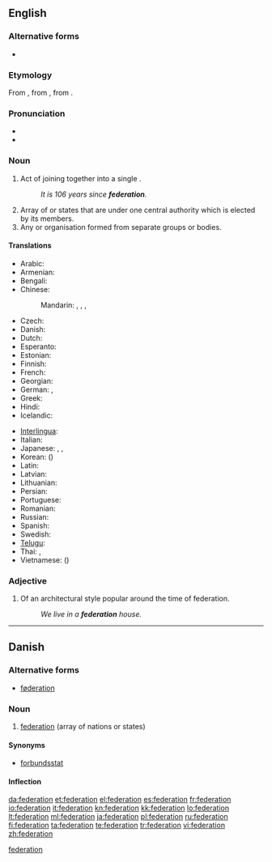 {{wikipedia|dab=federation (disambiguation)|federation}}
{{also|fédération}}
==English==
{{wikipedia}}

===Alternative forms===
* {{l|en|fœderation}} {{qualifier|archaic}} {{defdate|18<sup>th</sup>–19<sup>th</sup> C}}

===Etymology===
From {{etyl|fr}} {{term|fédération}}, from {{etyl|LL.}} {{term|foederatio}}, from {{etyl|la}} {{term|foederare}}.

===Pronunciation===
* {{audio|en-us-federation.ogg|Audio (US)}}
* {{rhymes|eɪʃən}}

===Noun===
{{en-noun}}

# Act of joining together into a single {{l|en|political}} {{l|en|entity}}.
#: '' It is 106 years since '''federation'''.''
# Array of {{l|en|nations}} or states that are {{l|en|unified}} under one central authority which is elected by its members.
# Any {{l|en|society}} or organisation formed from separate groups or bodies.

====Translations====
{{trans-top|array of nations or states}}
* Arabic: {{t|ar|اتحاد|m|tr=ittiHaad}}
* Armenian: {{t-|hy|դաշնություն|tr=dašnut’yun}}
* Bengali: {{t|bn|ফেডারেশন|tr=pheḑareshôn|sc=Beng}}
* Chinese:
*: Mandarin: {{t|zh|聯邦|sc=Hani}}, {{t|zh|联邦|tr=liánbāng|sc=Hani}}, {{t|zh|聯合會|sc=Hani}}, {{t|zh|联合会|tr=liánhéhuì|sc=Hani}}
* Czech: {{t-|cs|federace|f}}
* Danish: {{t+|da|føderation|c}}
* Dutch: {{t+|nl|federatie|f}}
* Esperanto: {{t|eo|federacio|xs=Esperanto}}
* Estonian: {{t|et|föderatsioon}}
* Finnish: {{t-|fi|liittovaltio}}
* French: {{t+|fr|fédération|f}}
* Georgian: {{t|ka|ფედერაცია|tr=p'ederac'ia|sc=Geor}}
* German: {{t|de|Föderation|f}}, {{t|de|Bund|m}}
* Greek: {{t+|el|ομοσπονδία|f|tr=omospondía}}
* Hindi: {{t|hi|महासंघ|tr=mahāsaṅgha|sc=Deva}}
* Icelandic: {{t+|is|samband|n}}
{{trans-mid}}
* [[Interlingua]]: {{t-|ia|federation|xs=Interlingua}}
* Italian: {{t+|it|federazione|f}}
* Japanese: {{t-|ja|連邦|tr=れんぽう, renpō}}, {{t-|ja|連盟|tr=れんめい, renmei}}, {{t-|ja|同盟|tr=どうめい, dōmei}}
* Korean: {{t|ko|연방|tr=yeonbang|sc=Kore}} ({{t|ko|聯邦|sc=Kore}})
* Latin: {{t|la|foederatio|f}}
* Latvian: {{t|lv|federācija|f}}
* Lithuanian: {{t|lt|federacija|f}}
* Persian: {{t|fa|فدراسیون|sc=fa-Arab}}
* Portuguese: {{t|pt|federação|f}}
* Romanian: {{t|ro|federație|f}}
* Russian: {{t+|ru|федерация|f|tr=federácija}}
* Spanish: {{t-|es|federación|f}}
* Swedish: {{t-|sv|federation|c}}
* [[Telugu]]: {{t|te|సమాఖ్య|tr=samaakhya}}
* Thai: {{t|th|สหพันธรัฐ|tr=sàhàpantárát|sc=Thai}}, {{t|th|สหพันธ์|tr=sàhàpan|sc=Thai}}
* Vietnamese: {{t|vi|liên bang}} ({{t|vi|聯邦}})
{{trans-bottom}}

===Adjective===
{{en-adj|-}}

# {{Australia}} Of an architectural style popular around the time of federation.
#: ''We live in a '''federation''' house.''

[[Category:English words suffixed with -ation|federation]]

----

==Danish==
{{wikipedia|lang=da}}

===Alternative forms===

* [[føderation]]

===Noun===
{{da-noun|en|er}}

# [[federation#English|federation]] (array of nations or states)

====Synonyms====

* [[forbundsstat]]

====Inflection====
{{da-noun-infl|en|er}}

[[da:federation]]
[[et:federation]]
[[el:federation]]
[[es:federation]]
[[fr:federation]]
[[io:federation]]
[[it:federation]]
[[kn:federation]]
[[kk:federation]]
[[lo:federation]]
[[lt:federation]]
[[ml:federation]]
[[ja:federation]]
[[pl:federation]]
[[ru:federation]]
[[fi:federation]]
[[ta:federation]]
[[te:federation]]
[[tr:federation]]
[[vi:federation]]
[[zh:federation]]